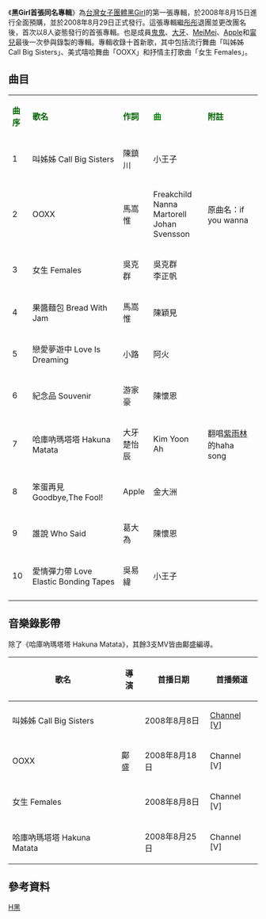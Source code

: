 {{Album infobox| 
| Name = 黑Girl首張同名專輯
| Type = [[專輯|專輯]]
| Artist = [[黑Girl|黑Girl]]-八妞妞
| Cover = HEY_GIRL_1ST_ALBUM.jpg
| Released = 2008年8月29日 
| Recorded = 
| Genre = 國語流行
| Length = 38分36秒
| Label = [[華納唱片_(台灣)|華納唱片]]
| Number =
| Producer = 
| Reviews = 
| Last album = [[黑Girl|黑Girl]]-九妞妞：[[黑糖瑪奇朵#黑糖瑪奇朵偶像劇原聲帶|黑糖瑪奇朵#黑糖瑪奇朵偶像劇原聲帶]]<br>(2007年)
| This album = 黑Girl首張同名專輯<br>(2008年)
| Next album = [[黑Girl|黑Girl]]-[[詹子晴|丫頭]]、[[黃瀞怡|小薰]]、[[王婧喬|小蠻]]：[[黑糖群俠傳#黑糖群俠傳電視原聲帶|黑糖群俠傳#黑糖群俠傳電視原聲帶]]<br>(2008年)<br>[[郭婕祈|MeiMei]]：[[小宇宙_(樂團)|小宇宙]]創團首張專輯[[I_Need_You|I Need You]]裡的《想看著你》(with [[張齊郡|張齊郡]])<br>(2012年)<br>[[吳映潔|鬼鬼]]：[[I_Love_You_(我們結婚了原聲帶)|I Love You (with 玉澤演)]] <br>(2013年)<br>[[周宜霈|大牙]]、[[黃暐婷|Apple]]、[[張甯兒|甯兒]]：暫無
}}
《'''黑Girl首張同名專輯'''》為[[台灣|台灣]][[女子團體|女子團體]][[黑Girl|黑Girl]]的第一張專輯，於2008年8月15日進行全面預購，並於2008年8月29日正式發行。這張專輯繼[[蔡玓彤|彤彤]]退團並更改團名後，首次以8人姿態發行的首張專輯。也是成員[[吳映潔|鬼鬼]]、[[周宜霈|大牙]]、[[郭婕祈|MeiMei]]、[[黃暐婷|Apple]]和[[張甯兒|甯兒]]最後一次參與錄製的專輯。專輯收錄十首新歌，其中包括流行舞曲「叫姊姊 Call Big Sisters」、美式嘻哈舞曲「OOXX」和抒情主打歌曲「女生 Females」。

==曲目==
{| class="wikitable"
|-
| <font color=darkgreen>'''曲序'''</font> || <font color=darkgreen>'''歌名'''</font> || <font color=darkgreen>'''作詞'''</font> || <font color=green>'''曲'''</font> ||<font color=darkgreen>'''附註'''</font>
|-
|1||叫姊姊 Call Big Sisters||陳鎮川||小王子||
|-
|2||OOXX||馬嵩惟||Freakchild<br>Nanna Martorell<br>Johan Svensson||原曲名：if you wanna
|-
|3||女生 Females||吳克群||吳克群<br>李正帆||
|-
|4||果醬麵包 Bread With Jam||馬嵩惟||陳穎見||
|-
|5||戀愛夢遊中 Love Is Dreaming||小路||阿火||
|-
|6||紀念品 Souvenir||游家豪||陳懷恩||
|-
|7||哈庫吶瑪塔塔 Hakuna Matata||大牙<br>楚怡辰||Kim Yoon Ah||翻唱[[紫雨林|紫雨林]]的haha song
|-
|8||笨蛋再見 Goodbye,The Fool!||Apple||金大洲||
|-
|9||誰說 Who Said||葛大為||陳懷恩||
|-
|10||愛情彈力帶 Love Elastic Bonding Tapes||吳易緯||小王子||
|-
|}
{{clear}}

==音樂錄影帶==
除了《哈庫吶瑪塔塔 Hakuna Matata》，其餘3支MV皆由鄺盛編導。
{|class="wikitable"
!歌名!!導演!!首播日期!!首播頻道
|-
|叫姊姊 Call Big Sisters||rowspan="3"|鄺盛||2008年8月8日||[[Channel_V|Channel [V]]]
|-
|OOXX||2008年8月18日||Channel [V]
|-
|女生 Females||2008年8月8日||Channel [V]
|-
|哈庫吶瑪塔塔 Hakuna Matata||||2008年8月25日||Channel [V]
|}

==參考資料==
{{reflist}}

{{黑Girl}}
{{吳映潔}}
[[Category:2008年臺灣音樂專輯|H黑]]